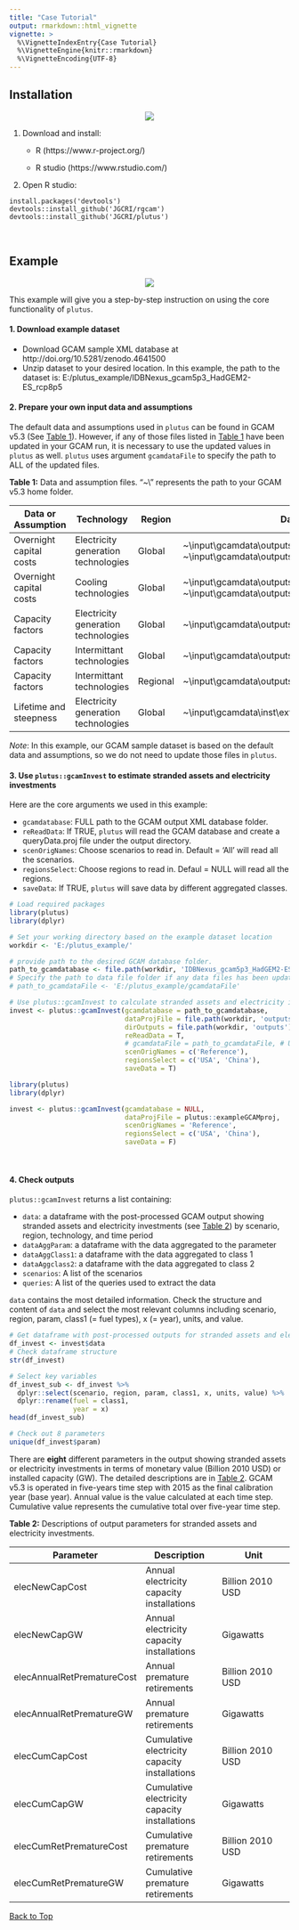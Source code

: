 ```yaml
---
title: "Case Tutorial"
output: rmarkdown::html_vignette
vignette: >
  %\VignetteIndexEntry{Case Tutorial}
  %\VignetteEngine{knitr::rmarkdown}
  %\VignetteEncoding{UTF-8}
---
```



<!-------------------------->
<!-------------------------->
## Installation
<!-------------------------->
<!-------------------------->
<p align="center"> <img src="vignettesFigs/divider.png"></p>

1. Download and install:

    - R (https://www.r-project.org/)
    
    - R studio (https://www.rstudio.com/)

    
2. Open R studio:

```
install.packages('devtools')
devtools::install_github('JGCRI/rgcam')
devtools::install_github('JGCRI/plutus')
```


<br />

<!-------------------------->
<!-------------------------->
## Example
<!-------------------------->
<!-------------------------->
<p align="center"> <img src="vignettesFigs/divider.png"></p>

This example will give you a step-by-step instruction on using the core functionality of `plutus`.

#### 1. Download example dataset

  - Download GCAM sample XML database at http://doi.org/10.5281/zenodo.4641500
  - Unzip dataset to your desired location. In this example, the path to the dataset is: E:/plutus_example/IDBNexus_gcam5p3_HadGEM2-ES_rcp8p5

#### 2. Prepare your own input data and assumptions

The default data and assumptions used in `plutus` can be found in GCAM v5.3 (See [Table 1](#table1)). However, if any of those files listed in [Table 1](#table1) have been updated in your GCAM run, it is necessary to use the updated values in `plutus` as well. `plutus` uses argument `gcamdataFile` to specify the path to ALL of the updated files.

<a name="table1"></a>
**Table 1:** Data and assumption files. "~\\" represents the path to your GCAM v5.3 home folder.

| Data or Assumption | Technology | Region | Data File in GCAM v5.3|
|---|---|---|---|
| Overnight capital costs | Electricity generation technologies | Global | ~\\input\\gcamdata\\outputs\\L2233.GlobalIntTechCapital_elec.csv <br /> ~\\input\\gcamdata\\outputs\\L2233.GlobalTechCapital_elecPassthru.csv |
| Overnight capital costs | Cooling technologies | Global | ~\\input\\gcamdata\\outputs\\L2233.GlobalIntTechCapital_elec_cool.csv <br /> ~\\input\\gcamdata\\outputs\\L2233.GlobalTechCapital_elec_cool.csv |
| Capacity factors | Electricity generation technologies | Global | ~\\input\\gcamdata\\outputs\\L223.GlobalTechCapFac_elec.csv |
| Capacity factors | Intermittant technologies | Global | ~\\input\\gcamdata\\outputs\\L223.GlobalIntTechCapFac_elec.csv |
| Capacity factors | Intermittant technologies | Regional | ~\\input\\gcamdata\\outputs\\L223.StubTechCapFactor_elec.csv |
| Lifetime and steepness| Electricity generation technologies | Global | ~\\input\\gcamdata\\inst\\extdata\\energy\\A23.globaltech_retirement.csv |

*Note*: In this example, our GCAM sample dataset is based on the default data and assumptions, so we do not need to update those files in `plutus`.

#### 3.  Use `plutus::gcamInvest` to estimate stranded assets and electricity investments

Here are the core arguments we used in this example:

  - `gcamdatabase`: FULL path to the GCAM output XML database folder.
  - `reReadData`: If TRUE, `plutus` will read the GCAM database and create a queryData.proj file under the output directory.
  - `scenOrigNames`: Choose scenarios to read in. Default = 'All' will read all the scenarios.
  - `regionsSelect`: Choose regions to read in. Defaul = NULL will read all the regions.
  - `saveData`: If TRUE, `plutus` will save data by different aggregated classes.


```r
# Load required packages
library(plutus)
library(dplyr)

# Set your working directory based on the example dataset location
workdir <- 'E:/plutus_example/'

# provide path to the desired GCAM database folder.
path_to_gcamdatabase <- file.path(workdir, 'IDBNexus_gcam5p3_HadGEM2-ES_rcp8p5')
# Specify the path to data file folder if any data files has been updated
# path_to_gcamdataFile <- 'E:/plutus_example/gcamdataFile'

# Use plutus::gcamInvest to calculate stranded assets and electricity investments
invest <- plutus::gcamInvest(gcamdatabase = path_to_gcamdatabase,
                             dataProjFile = file.path(workdir, 'outputs', 'dataProj.proj'),
                             dirOutputs = file.path(workdir, 'outputs'),
                             reReadData = T,
                             # gcamdataFile = path_to_gcamdataFile, # Use this argument if any data files has been updated
                             scenOrigNames = c('Reference'),
                             regionsSelect = c('USA', 'China'),
                             saveData = T)
```

```r
library(plutus)
library(dplyr)

invest <- plutus::gcamInvest(gcamdatabase = NULL,
                             dataProjFile = plutus::exampleGCAMproj,
                             scenOrigNames = 'Reference',
                             regionsSelect = c('USA', 'China'),
                             saveData = F)
```

<br />

#### 4. Check outputs

`plutus::gcamInvest` returns a list containing:

- `data`: a dataframe with the post-processed GCAM output showing stranded assets and electricity investments (see [Table 2](#table2)) by scenario, region, technology, and time period 
- `dataAggParam`: a dataframe with the data aggregated to the parameter
- `dataAggClass1`: a dataframe with the data aggregated to class 1
- `dataAggclass2`: a dataframe with the data aggregated to class 2
- `scenarios`: A list of the scenarios
- `queries`: A list of the queries used to extract the data

`data` contains the most detailed information. Check the structure and content of `data` and select the most relevant columns including scenario, region, param, class1 (= fuel types), x (= year), units, and value.

```r
# Get dataframe with post-processed outputs for stranded assets and electricity investment
df_invest <- invest$data
# Check dataframe structure
str(df_invest)

# Select key variables
df_invest_sub <- df_invest %>% 
  dplyr::select(scenario, region, param, class1, x, units, value) %>% 
  dplyr::rename(fuel = class1,
                year = x)
head(df_invest_sub)

# Check out 8 parameters
unique(df_invest$param)

```


There are **eight** different parameters in the output showing stranded assets or electricity investments in terms of monetary value (Billion 2010 USD) or installed capacity (GW). The detailed descriptions are in [Table 2](#table2). GCAM v5.3 is operated in five-years time step with 2015 as the final calibration year (base year). Annual value is the value calculated at each time step. Cumulative value represents the cumulative total over five-year time step.

<a name="table2"></a>
**Table 2:** Descriptions of output parameters for stranded assets and electricity investments.

| Parameter | Description | Unit |
|---|---|---|
| elecNewCapCost | Annual electricity capacity installations | Billion 2010 USD |
| elecNewCapGW | Annual electricity capacity installations | Gigawatts |
| elecAnnualRetPrematureCost | Annual premature retirements | Billion 2010 USD |
| elecAnnualRetPrematureGW | Annual premature retirements | Gigawatts |
| elecCumCapCost | Cumulative electricity capacity installations | Billion 2010 USD |
| elecCumCapGW | Cumulative electricity capacity installations | Gigawatts |
| elecCumRetPrematureCost | Cumulative premature retirements | Billion 2010 USD |
| elecCumRetPrematureGW | Cumulative premature retirements | Gigawatts |

[Back to Top](#installation)
